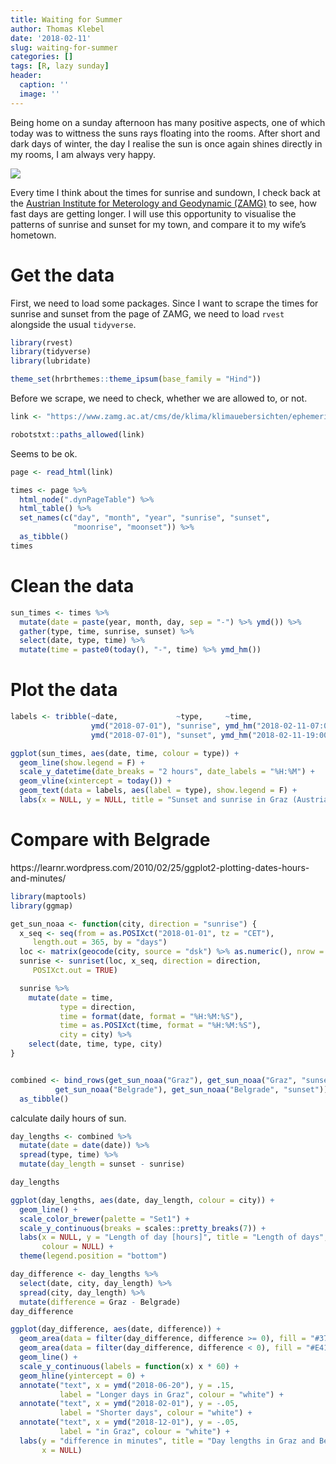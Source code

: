 ```yaml
---
title: Waiting for Summer
author: Thomas Klebel
date: '2018-02-11'
slug: waiting-for-summer
categories: []
tags: [R, lazy sunday]
header:
  caption: ''
  image: ''
---
```


Being home on a sunday afternoon has many positive aspects, one of which today
was to wittness the suns rays floating into the rooms. After short and dark days
of winter, the day I realise the sun is once again shines directly in my rooms,
I am always very happy.

![](/img/light.jpg)

Every time I think about the times for sunrise and sundown, I check back 
at the
[Austrian Institute for Meterology and Geodynamic (ZAMG)](https://www.zamg.ac.at/cms/de/klima/klimauebersichten/ephemeriden)
to see, how fast days are getting longer. I will use this opportunity
to visualise the patterns of sunrise and sunset for my town, and compare it to
my wife's hometown.

# Get the data
First, we need to load some packages. Since I want to scrape the times for
sunrise
and sunset from the page of ZAMG, we need to load `rvest` alongside the usual
`tidyverse`. 


```r
library(rvest)
library(tidyverse)
library(lubridate)

theme_set(hrbrthemes::theme_ipsum(base_family = "Hind"))
```

Before we scrape, we need to check, whether we are allowed to, or not.
```r
link <- "https://www.zamg.ac.at/cms/de/klima/klimauebersichten/ephemeriden/graz/?jahr=2018"

robotstxt::paths_allowed(link)
```
Seems to be ok.


```r
page <- read_html(link)

times <- page %>% 
  html_node(".dynPageTable") %>%
  html_table() %>% 
  set_names(c("day", "month", "year", "sunrise", "sunset",
              "moonrise", "moonset")) %>% 
  as_tibble()
times
```


# Clean the data
```r
sun_times <- times %>% 
  mutate(date = paste(year, month, day, sep = "-") %>% ymd()) %>% 
  gather(type, time, sunrise, sunset) %>% 
  select(date, type, time) %>% 
  mutate(time = paste0(today(), "-", time) %>% ymd_hm())
```


# Plot the data
```r
labels <- tribble(~date,             ~type,     ~time,
                  ymd("2018-07-01"), "sunrise", ymd_hm("2018-02-11-07:00"),
                  ymd("2018-07-01"), "sunset", ymd_hm("2018-02-11-19:00"))

ggplot(sun_times, aes(date, time, colour = type)) +
  geom_line(show.legend = F) +
  scale_y_datetime(date_breaks = "2 hours", date_labels = "%H:%M") +
  geom_vline(xintercept = today()) +
  geom_text(data = labels, aes(label = type), show.legend = F) +
  labs(x = NULL, y = NULL, title = "Sunset and sunrise in Graz (Austria)")
```

# Compare with Belgrade
https://learnr.wordpress.com/2010/02/25/ggplot2-plotting-dates-hours-and-minutes/

```r
library(maptools)
library(ggmap)
```

```r
get_sun_noaa <- function(city, direction = "sunrise") {
  x_seq <- seq(from = as.POSIXct("2018-01-01", tz = "CET"),
     length.out = 365, by = "days")
  loc <- matrix(geocode(city, source = "dsk") %>% as.numeric(), nrow = 1)
  sunrise <- sunriset(loc, x_seq, direction = direction,
     POSIXct.out = TRUE)

  sunrise %>% 
    mutate(date = time,
           type = direction,
           time = format(date, format = "%H:%M:%S"),
           time = as.POSIXct(time, format = "%H:%M:%S"),
           city = city) %>% 
    select(date, time, type, city)
}


combined <- bind_rows(get_sun_noaa("Graz"), get_sun_noaa("Graz", "sunset"),
          get_sun_noaa("Belgrade"), get_sun_noaa("Belgrade", "sunset")) %>% 
  as_tibble()

```

calculate daily hours of sun.

```r
day_lengths <- combined %>% 
  mutate(date = date(date)) %>% 
  spread(type, time) %>% 
  mutate(day_length = sunset - sunrise)

day_lengths
```


```r
ggplot(day_lengths, aes(date, day_length, colour = city)) +
  geom_line() +
  scale_color_brewer(palette = "Set1") +
  scale_y_continuous(breaks = scales::pretty_breaks(7)) +
  labs(x = NULL, y = "Length of day [hours]", title = "Length of days",
       colour = NULL) +
  theme(legend.position = "bottom")
```


```r
day_difference <- day_lengths %>% 
  select(date, city, day_length) %>% 
  spread(city, day_length) %>% 
  mutate(difference = Graz - Belgrade)
day_difference
```

```r
ggplot(day_difference, aes(date, difference)) +
  geom_area(data = filter(day_difference, difference >= 0), fill = "#377EB8") +
  geom_area(data = filter(day_difference, difference < 0), fill = "#E41A1C") +
  geom_line() +
  scale_y_continuous(labels = function(x) x * 60) +
  geom_hline(yintercept = 0) +
  annotate("text", x = ymd("2018-06-20"), y = .15,
           label = "Longer days in Graz", colour = "white") +
  annotate("text", x = ymd("2018-02-01"), y = -.05,
           label = "Shorter days", colour = "white") +
  annotate("text", x = ymd("2018-12-01"), y = -.05,
           label = "in Graz", colour = "white") +
  labs(y = "difference in minutes", title = "Day lengths in Graz and Belgrade",
       x = NULL)
```

